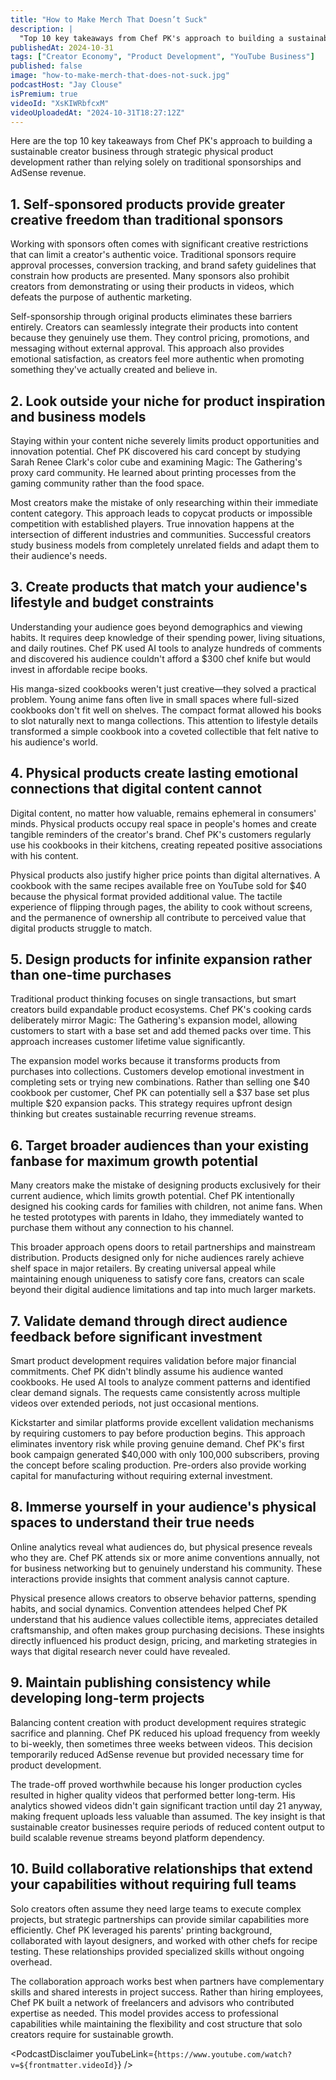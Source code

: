 ```yaml
---
title: "How to Make Merch That Doesn’t Suck"
description: |
  "Top 10 key takeaways from Chef PK's approach to building a sustainable creator business through strategic physical product development rather than relying solely on traditional sponsorships and AdSense revenue."
publishedAt: 2024-10-31
tags: ["Creator Economy", "Product Development", "YouTube Business"]
published: false
image: "how-to-make-merch-that-does-not-suck.jpg"
podcastHost: "Jay Clouse"
isPremium: true
videoId: "XsKIWRbfcxM"
videoUploadedAt: "2024-10-31T18:27:12Z"
---
```



<PodcastSummaryPageLayout frontmatter={frontmatter}>
Here are the top 10 key takeaways from Chef PK's approach to building a sustainable creator business through strategic physical product development rather than relying solely on traditional sponsorships and AdSense revenue.

## 1. Self-sponsored products provide greater creative freedom than traditional sponsors

Working with sponsors often comes with significant creative restrictions that can limit a creator's authentic voice. Traditional sponsors require approval processes, conversion tracking, and brand safety guidelines that constrain how products are presented. Many sponsors also prohibit creators from demonstrating or using their products in videos, which defeats the purpose of authentic marketing.

Self-sponsorship through original products eliminates these barriers entirely. Creators can seamlessly integrate their products into content because they genuinely use them. They control pricing, promotions, and messaging without external approval. This approach also provides emotional satisfaction, as creators feel more authentic when promoting something they've actually created and believe in.

## 2. Look outside your niche for product inspiration and business models

Staying within your content niche severely limits product opportunities and innovation potential. Chef PK discovered his card concept by studying Sarah Renee Clark's color cube and examining Magic: The Gathering's proxy card community. He learned about printing processes from the gaming community rather than the food space.

Most creators make the mistake of only researching within their immediate content category. This approach leads to copycat products or impossible competition with established players. True innovation happens at the intersection of different industries and communities. Successful creators study business models from completely unrelated fields and adapt them to their audience's needs.

## 3. Create products that match your audience's lifestyle and budget constraints

Understanding your audience goes beyond demographics and viewing habits. It requires deep knowledge of their spending power, living situations, and daily routines. Chef PK used AI tools to analyze hundreds of comments and discovered his audience couldn't afford a $300 chef knife but would invest in affordable recipe books.

His manga-sized cookbooks weren't just creative—they solved a practical problem. Young anime fans often live in small spaces where full-sized cookbooks don't fit well on shelves. The compact format allowed his books to slot naturally next to manga collections. This attention to lifestyle details transformed a simple cookbook into a coveted collectible that felt native to his audience's world.

## 4. Physical products create lasting emotional connections that digital content cannot

Digital content, no matter how valuable, remains ephemeral in consumers' minds. Physical products occupy real space in people's homes and create tangible reminders of the creator's brand. Chef PK's customers regularly use his cookbooks in their kitchens, creating repeated positive associations with his content.

Physical products also justify higher price points than digital alternatives. A cookbook with the same recipes available free on YouTube sold for $40 because the physical format provided additional value. The tactile experience of flipping through pages, the ability to cook without screens, and the permanence of ownership all contribute to perceived value that digital products struggle to match.

## 5. Design products for infinite expansion rather than one-time purchases

Traditional product thinking focuses on single transactions, but smart creators build expandable product ecosystems. Chef PK's cooking cards deliberately mirror Magic: The Gathering's expansion model, allowing customers to start with a base set and add themed packs over time. This approach increases customer lifetime value significantly.

The expansion model works because it transforms products from purchases into collections. Customers develop emotional investment in completing sets or trying new combinations. Rather than selling one $40 cookbook per customer, Chef PK can potentially sell a $37 base set plus multiple $20 expansion packs. This strategy requires upfront design thinking but creates sustainable recurring revenue streams.

## 6. Target broader audiences than your existing fanbase for maximum growth potential

Many creators make the mistake of designing products exclusively for their current audience, which limits growth potential. Chef PK intentionally designed his cooking cards for families with children, not anime fans. When he tested prototypes with parents in Idaho, they immediately wanted to purchase them without any connection to his channel.

This broader approach opens doors to retail partnerships and mainstream distribution. Products designed only for niche audiences rarely achieve shelf space in major retailers. By creating universal appeal while maintaining enough uniqueness to satisfy core fans, creators can scale beyond their digital audience limitations and tap into much larger markets.

## 7. Validate demand through direct audience feedback before significant investment

Smart product development requires validation before major financial commitments. Chef PK didn't blindly assume his audience wanted cookbooks. He used AI tools to analyze comment patterns and identified clear demand signals. The requests came consistently across multiple videos over extended periods, not just occasional mentions.

Kickstarter and similar platforms provide excellent validation mechanisms by requiring customers to pay before production begins. This approach eliminates inventory risk while proving genuine demand. Chef PK's first book campaign generated $40,000 with only 100,000 subscribers, proving the concept before scaling production. Pre-orders also provide working capital for manufacturing without requiring external investment.

## 8. Immerse yourself in your audience's physical spaces to understand their true needs

Online analytics reveal what audiences do, but physical presence reveals who they are. Chef PK attends six or more anime conventions annually, not for business networking but to genuinely understand his community. These interactions provide insights that comment analysis cannot capture.

Physical presence allows creators to observe behavior patterns, spending habits, and social dynamics. Convention attendees helped Chef PK understand that his audience values collectible items, appreciates detailed craftsmanship, and often makes group purchasing decisions. These insights directly influenced his product design, pricing, and marketing strategies in ways that digital research never could have revealed.

## 9. Maintain publishing consistency while developing long-term projects

Balancing content creation with product development requires strategic sacrifice and planning. Chef PK reduced his upload frequency from weekly to bi-weekly, then sometimes three weeks between videos. This decision temporarily reduced AdSense revenue but provided necessary time for product development.

The trade-off proved worthwhile because his longer production cycles resulted in higher quality videos that performed better long-term. His analytics showed videos didn't gain significant traction until day 21 anyway, making frequent uploads less valuable than assumed. The key insight is that sustainable creator businesses require periods of reduced content output to build scalable revenue streams beyond platform dependency.

## 10. Build collaborative relationships that extend your capabilities without requiring full teams

Solo creators often assume they need large teams to execute complex projects, but strategic partnerships can provide similar capabilities more efficiently. Chef PK leveraged his parents' printing background, collaborated with layout designers, and worked with other chefs for recipe testing. These relationships provided specialized skills without ongoing overhead.

The collaboration approach works best when partners have complementary skills and shared interests in project success. Rather than hiring employees, Chef PK built a network of freelancers and advisors who contributed expertise as needed. This model provides access to professional capabilities while maintaining the flexibility and cost structure that solo creators require for sustainable growth.

<PodcastDisclaimer
  youTubeLink={`https://www.youtube.com/watch?v=${frontmatter.videoId}`}
/>

</PodcastSummaryPageLayout>
